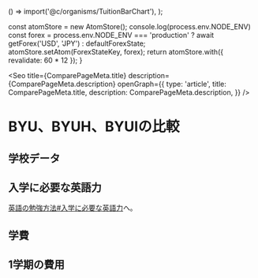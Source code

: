 
  () => import('@c/organisms/TuitionBarChart'),
);

  const atomStore = new AtomStore();
  console.log(process.env.NODE_ENV)
  const forex = process.env.NODE_ENV === 'production'
    ? await getForex('USD', 'JPY')
    : defaultForexState;
  atomStore.setAtom(ForexStateKey, forex);
  return atomStore.with({
    revalidate: 60 * 12
  });
}

<Seo
  title={ComparePageMeta.title}
  description={ComparePageMeta.description}
  openGraph={{
    type: 'article',
    title: ComparePageMeta.title,
    description: ComparePageMeta.description,
  }}
/>


# BYU、BYUH、BYUIの比較


## 学校データ

<SchoolTable />


## 入学に必要な英語力

[英語の勉強方法#入学に必要な英語力](/tips/apply#入学に必要な英語力)へ。


## 学費

<TuitionBarChart className='w-full h-72 md:h-80 lg:h-96' />


## 1学期の費用

<CostTable />
